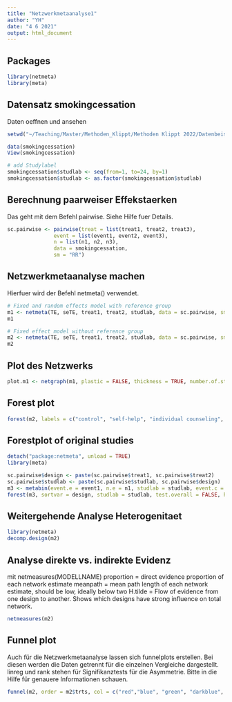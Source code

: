 ```yaml
---
title: "Netzwerkmetaanalyse1"
author: "YH"
date: "4 6 2021"
output: html_document
---
```


## Packages
```r
library(netmeta)
library(meta)
```

## Datensatz smokingcessation

Daten oeffnen und ansehen

```r
setwd("~/Teaching/Master/Methoden_Klippt/Methoden Klippt 2022/Datenbeispiele/Woche12_Metaanalyse")

data(smokingcessation)
View(smokingcessation)

# add Studylabel
smokingcessation$studlab <- seq(from=1, to=24, by=1)
smokingcessation$studlab <- as.factor(smokingcessation$studlab)
```

## Berechnung paarweiser Effekstaerken

Das geht mit dem Befehl pairwise. Siehe Hilfe fuer Details.

```r
sc.pairwise <- pairwise(treat = list(treat1, treat2, treat3),
               event = list(event1, event2, event3),
               n = list(n1, n2, n3),
               data = smokingcessation,
               sm = "RR")
```

## Netzwerkmetaanalyse machen

Hierfuer wird der Befehl netmeta() verwendet.
```r
# Fixed and random effects model with reference group
m1 <- netmeta(TE, seTE, treat1, treat2, studlab, data = sc.pairwise, sm ="RR", random =TRUE, reference.group = "A")
m1

# Fixed effect model without reference group
m2 <- netmeta(TE, seTE, treat1, treat2, studlab, data = sc.pairwise, sm ="RR",all.treatments = TRUE)
m2
```

## Plot des Netzwerks

```r
plot.m1 <- netgraph(m1, plastic = FALSE, thickness = TRUE, number.of.studies = TRUE, col.number.of.studies ="red", bg.number.of.studies = "white", pos.number.of.studies = 0.3, multiarm = TRUE, col.multiarm = "purple")

```

## Forest plot
```r
forest(m2, labels = c("control", "self-help", "individual counseling", "group counseling"))
```
## Forestplot of original studies

```r
detach("package:netmeta", unload = TRUE)
library(meta)

sc.pairwise$design <- paste(sc.pairwise$treat1, sc.pairwise$treat2)
sc.pairwise$studlab <- paste(sc.pairwise$studlab, sc.pairwise$design)
m3 <- metabin(event.e = event1, n.e = n1, studlab = studlab, event.c = event2, n.c = n2, data = sc.pairwise, sm = "RR")
forest(m3, sortvar = design, studlab = studlab, test.overall = FALSE, header.line = "below", hetstat = FALSE, common = FALSE, random = FALSE)
```

## Weitergehende Analyse Heterogenitaet
```r
library(netmeta)
decomp.design(m2)
```

## Analyse direkte vs.  indirekte Evidenz

mit netmeasures(MODELLNAME)
proportion = direct evidence proportion of each network estimate
meanpath = mean path length of each network estimate, should be low, ideally below two
H.tilde = Flow of evidence from one design to another. Shows which designs have strong influence on total network. 

```r
netmeasures(m2)
```
## Funnel plot
Auch für die Netzwerkmetaanalyse lassen sich funnelplots erstellen. Bei diesen werden die Daten getrennt für die einzelnen Vergleiche dargestellt. 
linreg und rank stehen für Signifikanztests für die Asymmetrie. 
Bitte in die Hilfe für genauere Informationen schauen.

```r

funnel(m2, order = m2$trts, col = c("red","blue", "green", "darkblue", "orange", "darkgreen"),linreg = TRUE, rank = TRUE)
```


